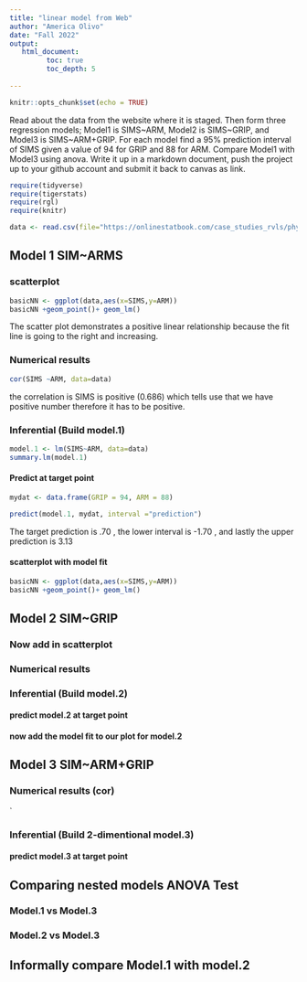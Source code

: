 ```yaml
---
title: "linear model from Web"
author: "America Olivo"
date: "Fall 2022"
output:
   html_document:
         toc: true
         toc_depth: 5
        
---
```


```r
knitr::opts_chunk$set(echo = TRUE)
```

Read about the data from the website where it is staged.  Then form three regression models; Model1 is SIMS~ARM, Model2 is SIMS~GRIP, and Model3 is SIMS~ARM+GRIP. For each model find a 95% prediction interval of SIMS given a value of 94  for GRIP and 88 for ARM. Compare Model1 with Model3 using anova. Write it up in a markdown document, push the project up to your github account and submit it back to canvas as link. 

 


```r
require(tidyverse)
require(tigerstats)
require(rgl)
require(knitr)

```

```r
data <- read.csv(file="https://onlinestatbook.com/case_studies_rvls/physical_strength/data.txt",sep="",header=TRUE)  

```

## Model 1 SIM~ARMS

### scatterplot

```r
basicNN <- ggplot(data,aes(x=SIMS,y=ARM))
basicNN +geom_point()+ geom_lm()
```


The scatter plot demonstrates a positive linear relationship because the fit line is going to the right and increasing.

### Numerical results


```r
cor(SIMS ~ARM, data=data)
```

the correlation is SIMS is positive (0.686) which tells use that we have positive number therefore it has to be positive.

### Inferential  (Build model.1)


```r
model.1 <- lm(SIMS~ARM, data=data)
summary.lm(model.1)
```

#### Predict at target point
```r
mydat <- data.frame(GRIP = 94, ARM = 88)

```







```r
predict(model.1, mydat, interval ="prediction")

```

The target prediction is .70 , the lower interval is -1.70 , and lastly the upper prediction is 3.13


#### scatterplot with model fit

```r
basicNN <- ggplot(data,aes(x=SIMS,y=ARM))
basicNN +geom_point()+ geom_lm()
```

## Model 2 SIM~GRIP

### Now add in scatterplot


### Numerical results 


### Inferential  (Build model.2)
  

#### predict model.2 at target point

#### now add the model fit to our plot for model.2
  


## Model 3 SIM~ARM+GRIP

### Numerical results (cor)

`
  
### Inferential  (Build 2-dimentional model.3)

#### predict model.3 at target point
  

## Comparing nested models ANOVA Test

### Model.1 vs Model.3
### Model.2 vs Model.3

## Informally compare Model.1 with model.2

